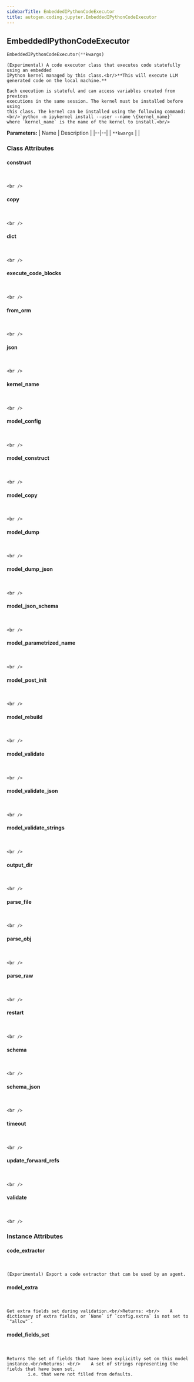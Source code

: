 ```yaml
---
sidebarTitle: EmbeddedIPythonCodeExecutor
title: autogen.coding.jupyter.EmbeddedIPythonCodeExecutor
---
```

<h2 id="autogen.coding.jupyter.EmbeddedIPythonCodeExecutor" class="doc doc-heading">
    <code class="doc-symbol doc-symbol-heading doc-symbol-class"></code>
    <span class="doc doc-object-name doc-class-name">EmbeddedIPythonCodeExecutor</span>
</h2>

```python
EmbeddedIPythonCodeExecutor(**kwargs)
```

    (Experimental) A code executor class that executes code statefully using an embedded
    IPython kernel managed by this class.<br/>**This will execute LLM generated code on the local machine.**
    
    Each execution is stateful and can access variables created from previous
    executions in the same session. The kernel must be installed before using
    this class. The kernel can be installed using the following command: <br/>`python -m ipykernel install --user --name \{kernel_name}`
    where `kernel_name` is the name of the kernel to install.<br/>

<b>Parameters:</b>
| Name | Description |
|--|--|
| `**kwargs` |  |

### Class Attributes

<code class="doc-symbol doc-symbol-heading doc-symbol-attribute"></code>
#### construct
<br />

    <br />

<code class="doc-symbol doc-symbol-heading doc-symbol-attribute"></code>
#### copy
<br />

    <br />

<code class="doc-symbol doc-symbol-heading doc-symbol-attribute"></code>
#### dict
<br />

    <br />

<code class="doc-symbol doc-symbol-heading doc-symbol-attribute"></code>
#### execute_code_blocks
<br />

    <br />

<code class="doc-symbol doc-symbol-heading doc-symbol-attribute"></code>
#### from_orm
<br />

    <br />

<code class="doc-symbol doc-symbol-heading doc-symbol-attribute"></code>
#### json
<br />

    <br />

<code class="doc-symbol doc-symbol-heading doc-symbol-attribute"></code>
#### kernel_name
<br />

    <br />

<code class="doc-symbol doc-symbol-heading doc-symbol-attribute"></code>
#### model_config
<br />

    <br />

<code class="doc-symbol doc-symbol-heading doc-symbol-attribute"></code>
#### model_construct
<br />

    <br />

<code class="doc-symbol doc-symbol-heading doc-symbol-attribute"></code>
#### model_copy
<br />

    <br />

<code class="doc-symbol doc-symbol-heading doc-symbol-attribute"></code>
#### model_dump
<br />

    <br />

<code class="doc-symbol doc-symbol-heading doc-symbol-attribute"></code>
#### model_dump_json
<br />

    <br />

<code class="doc-symbol doc-symbol-heading doc-symbol-attribute"></code>
#### model_json_schema
<br />

    <br />

<code class="doc-symbol doc-symbol-heading doc-symbol-attribute"></code>
#### model_parametrized_name
<br />

    <br />

<code class="doc-symbol doc-symbol-heading doc-symbol-attribute"></code>
#### model_post_init
<br />

    <br />

<code class="doc-symbol doc-symbol-heading doc-symbol-attribute"></code>
#### model_rebuild
<br />

    <br />

<code class="doc-symbol doc-symbol-heading doc-symbol-attribute"></code>
#### model_validate
<br />

    <br />

<code class="doc-symbol doc-symbol-heading doc-symbol-attribute"></code>
#### model_validate_json
<br />

    <br />

<code class="doc-symbol doc-symbol-heading doc-symbol-attribute"></code>
#### model_validate_strings
<br />

    <br />

<code class="doc-symbol doc-symbol-heading doc-symbol-attribute"></code>
#### output_dir
<br />

    <br />

<code class="doc-symbol doc-symbol-heading doc-symbol-attribute"></code>
#### parse_file
<br />

    <br />

<code class="doc-symbol doc-symbol-heading doc-symbol-attribute"></code>
#### parse_obj
<br />

    <br />

<code class="doc-symbol doc-symbol-heading doc-symbol-attribute"></code>
#### parse_raw
<br />

    <br />

<code class="doc-symbol doc-symbol-heading doc-symbol-attribute"></code>
#### restart
<br />

    <br />

<code class="doc-symbol doc-symbol-heading doc-symbol-attribute"></code>
#### schema
<br />

    <br />

<code class="doc-symbol doc-symbol-heading doc-symbol-attribute"></code>
#### schema_json
<br />

    <br />

<code class="doc-symbol doc-symbol-heading doc-symbol-attribute"></code>
#### timeout
<br />

    <br />

<code class="doc-symbol doc-symbol-heading doc-symbol-attribute"></code>
#### update_forward_refs
<br />

    <br />

<code class="doc-symbol doc-symbol-heading doc-symbol-attribute"></code>
#### validate
<br />

    <br />

### Instance Attributes

<code class="doc-symbol doc-symbol-heading doc-symbol-attribute"></code>
#### code_extractor
<br />

    (Experimental) Export a code extractor that can be used by an agent.

<code class="doc-symbol doc-symbol-heading doc-symbol-attribute"></code>
#### model_extra
<br />

    Get extra fields set during validation.<br/>Returns: <br/>    A dictionary of extra fields, or `None` if `config.extra` is not set to `"allow"`.

<code class="doc-symbol doc-symbol-heading doc-symbol-attribute"></code>
#### model_fields_set
<br />

    Returns the set of fields that have been explicitly set on this model instance.<br/>Returns: <br/>    A set of strings representing the fields that have been set,
            i.e. that were not filled from defaults.